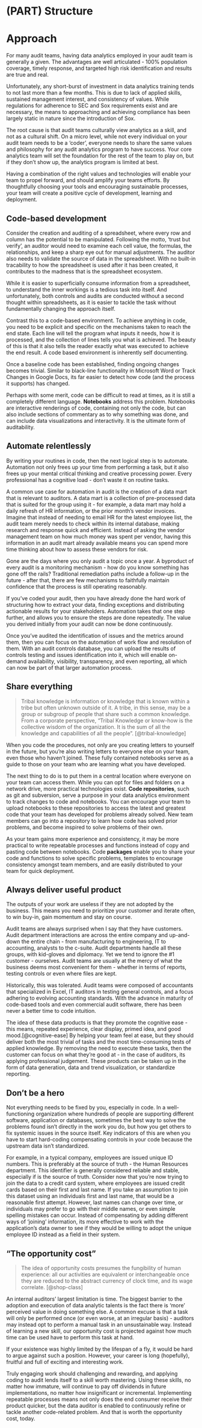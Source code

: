 # (PART) Structure {-}

# Approach

For many audit teams, having data analytics employed in your audit team is generally a given. The advantages are well articulated - 100% population coverage, timely response, and targeted high risk identification and results are true and real.

Unfortunately, any short-burst of investment in data analytics training tends to not last more than a few months. This is due to lack of applied skills, sustained management interest, and consistency of values. While regulations for adherence to SEC and Sox requirements exist and are necessary, the means to approaching and achieving compliance has been largely static in nature since the introduction of Sox.

The root cause is that audit teams culturally view analytics as a skill, and not as a cultural shift.  On a micro level, while not every individual on your audit team needs to be a 'coder', everyone needs to share the same values and philosophy for any audit analytics program to have success. Your core analytics team will set the foundation for the rest of the team to play on, but if they don't show up, the analytics program is limited at best.

Having a combination of the right values and technologies will enable your team to propel forward, and should amplify your teams efforts. By thoughtfully choosing your tools and encouraging sustainable processes, your team will create a positive cycle of development, learning and deployment.

## Code-based development

Consider the creation and auditing of a spreadsheet, where every row and column has the potential to be manipulated. Following the motto, 'trust but verify', an auditor would need to examine each cell value, the formulas, the relationships, and keep a sharp eye out for manual adjustments. The auditor also needs to validate the source of data in the spreadsheet. With no built-in tracability to how the spreadsheet is used after it has been created, it contributes to the madness that is the spreadsheet ecosystem.

While it is easier to superficially consume information from a spreadsheet, to understand the inner workings is a tedious task into itself. And unfortunately, both controls and audits are conducted without a second thought within spreadsheets, as it is easier to tackle the task without fundamentally changing the approach itself.

Contrast this to a code-based environment. To achieve anything in code, you need to be explicit and specific on the mechanisms taken to reach the end state. Each line will tell the program what inputs it needs, how it is processed, and the collection of lines tells you what is achieved. The beauty of this is that it also tells the reader exactly what was executed to achieve the end result. A code based environment is inherently self documenting. 

Once a baseline code has been established, finding ongoing changes becomes trivial. Similar to black-line functionality in Microsoft Word or Track Changes in Google Docs, its far easier to detect how code (and the process it supports) has changed.

Perhaps with some merit, code can be difficult to read at times, as it is still a completely different language. **Notebooks** address this problem. Notebooks are interactive renderings of code, containing not only the code, but can also include sections of commentary as to why something was done, and can include data visualizations and interactivity. It is the ultimate form of auditability.

## Automate relentlessly

By writing your routines in code, then the next logical step is to automate. Automation not only frees up your time from performing a task, but it also frees up your mental critical thinking and creative processing power. Every professional has a cognitive load - don't waste it on routine tasks.

A common use case for automation in audit is the creation of a data mart that is relevant to auditors. A data mart is a collection of pre-processed data that is suited for the group using it - for example, a data mart may hold a daily refresh of HR information, or the prior month's vendor invoices. Imagine that instead of needing to email HR for the latest employee list, the audit team merely needs to check within its internal database, making research and response quick and efficient. Instead of asking the vendor management team on how much money was spent per vendor, having this information in an audit mart already available means you can spend more time thinking about how to assess these vendors for risk.

Gone are the days where you only audit a topic once a year. A byproduct of every audit is a monitoring mechanism - how do you know something has gone off the rails? Traditional remediation paths include a follow-up in the future - after that, there are few mechanisms to faithfully maintain confidence that the process is still operating reasonably.

If you've coded your audit, then you have already done the hard work of structuring how to extract your data, finding exceptions and distributing actionable results for your stakeholders. Automation takes that one step further, and allows you to ensure the steps are done repeatedly. The value you derived initially from your audit can now be done continuously. 

Once you've audited the identification of issues and the metrics around them, then you can focus on the automation of work flow and resolution of them. With an audit controls database, you can upload the results of controls testing and issues identification into it, which will enable on-demand availability, visibility, transparency, and even reporting, all which can now be part of that larger automation process.

## Share everything

> Tribal knowledge is information or knowledge that is known within a tribe but often unknown outside of it. A tribe, in this sense, may be a group or subgroup of people that share such a common knowledge. From a corporate perspective, "Tribal Knowledge or know-how is the collective wisdom of the organization. It is the sum of all the knowledge and capabilities of all the people". [@tribal-knowledge]

When you code the procedures, not only are you creating letters to yourself in the future, but you're also writing letters to everyone else on your team, even those who haven't joined. These fully contained notebooks serve as a guide to those on your team who are learning what you have developed.

The next thing to do is to put them in a central location where everyone on your team can access them. While you can opt for files and folders on a network drive, more practical technologies exist. **Code repositories**, such as git and subversion, serve a purpose in your data analytics environment to track changes to code and notebooks. You can encourage your team to upload notebooks to these repositories to access the latest and greatest code that your team has developed for problems already solved. New team members can go into a repository to learn how code has solved prior problems, and become inspired to solve problems of their own.

As your team gains more experience and consistency, it may be more practical to write repeatable processes and functions instead of copy and pasting code between notebooks. Code **packages** enable you to share your code and functions to solve specific problems, templates to encourage consistency amongst team members, and are easily distributed to your team for quick deployment.

## Always deliver useful product

The outputs of your work are useless if they are not adopted by the business. This means you need to prioritize your customer and iterate often, to win buy-in, gain momentum and stay on course.

Audit teams are always surprised when I say that they have customers. Audit department interactions are across the entire company and up-and-down the entire chain - from manufacturing to engineering, IT to accounting, analysts to the c-suite. Audit departments handle all these groups, with kid-gloves and diplomacy. Yet we tend to ignore the #1 customer - ourselves. Audit teams are usually at the mercy of what the business deems most convenient for them - whether in terms of reports, testing controls or even where files are kept.

Historically, this was tolerated. Audit teams were composed of accountants that specialized in Excel, IT auditors in testing general controls, and a focus adhering to evolving accounting standards. With the advance in maturity of code-based tools and even commercial audit software, there has been never a better time to code intuition. 

The idea of these data products is that they promote the cognitive ease - this means, repeated experience, clear display, primed idea, and good mood.[@cognitive-ease] By helping your team feel at ease, but they should deliver both the most trivial of tasks and the most time-consuming tests of applied knowledge. By removing the need to execute these tasks, then the customer can focus on what they're good at - in the case of auditors, its applying professional judgement. These products can be taken up in the form of data generation, data and trend visualization, or standardize reporting.

## Don't be a hero

Not everything needs to be fixed by you, especially in code. In a well-functioning organization where hundreds of people are supporting different software, application or databases, sometimes the best way to solve the problems found isn't directly in the work you do, but how you get others to fix systemic issues in the source itself. Key indicators of this are when you have to start hard-coding compensating controls in your code because the upstream data isn't standardized.

For example, in a typical company, employees are issued unique ID numbers. This is preferably at the source of truth - the Human Resources department. This identifier is generally considered reliable and stable, especially if is the source of truth. Consider now that you're now trying to join the data to a credit card system, where employees are issued credit cards based on their first and last name. If you take an assumption to join this dataset using an individuals first and last name, that would be a reasonable first attempt. However, last names can change over time, or individuals may prefer to go with their middle names, or even simple spelling mistakes can occur. Instead of compensating by adding different ways of 'joining' information, its more effective to work with the application's data owner to see if they would be willing to adopt the unique employee ID instead as a field in their system.

## "The opportunity cost"

> The idea of opportunity costs presumes the fungibility of human experience: all our activities are equivalent or interchangeable once they are reduced to the abstract currency of clock time, and its wage correlate. [@shop-class]

An internal auditors' largest limitation is time. The biggest barrier to the adoption and execution of data analytic talents is the fact there is 'more' perceived value in doing something else. A common excuse is that a task will only be performed once (or even worse, at an irregular basis) - auditors may instead opt to perform a manual task in an unsustainable way. Instead of learning a new skill, our opportunity cost is projected against how much time can be used have to perform this task at hand.

If your existence was highly limited by the lifespan of a fly, it would be hard to argue against such a position. However, your career is long (hopefully), fruitful and full of exciting and interesting work. 

Truly engaging work should challenging and rewarding, and applying coding to audit lends itself to a skill worth mastering. Using these skills, no matter how immature, will continue to pay off dividends in future implementations, no matter how insignificant or incremental. Implementing repeatable processes means not only does the end consumer receive their product quicker, but the data auditor is enabled to continuously refine or tackle another code-related problem. And that is worth the opportunity cost, today.